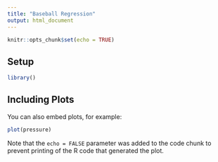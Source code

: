 ---
title: "Baseball Regression"
output: html_document
---

```{r setup, include=FALSE}
knitr::opts_chunk$set(echo = TRUE)
```

## Setup

```{r cars}
library()
```

## Including Plots

You can also embed plots, for example:

```{r pressure, echo=FALSE}
plot(pressure)
```

Note that the `echo = FALSE` parameter was added to the code chunk to prevent printing of the R code that generated the plot.
